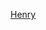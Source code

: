 {{US county navigation box
| template_name  = 亨利縣 (愛荷華州)
| listclass = hlist
| county         = 亨利縣
| state          = 愛荷華州

| map_image      = Map of Iowa highlighting Henry County.svg
| map_caption    = 亨利縣在愛荷華州的位置
| map_size       = 75x75

| seat           = 韋伯斯特城

| title1 = [[城市]]
| body1  = 
* [[科波克 (愛荷華州)|科波克]]‡
* [[希爾斯伯勒 (愛荷華州)|希爾斯伯勒]]
* [[芒特普莱森特 (艾奥瓦州)|芒特普萊森特]]
* [[芒特猶尼昂 (愛荷華州)|芒特猶尼昂]]
* [[新倫敦 (愛荷華州)|新倫敦]]
* [[奧爾茲 (愛荷華州)|奧爾茲]]
* [[羅馬 (愛荷華州)|羅馬]]
* [[塞勒姆 (愛荷華州)|塞勒姆]]
* [[韦兰 (艾奥瓦州)|韋蘭]]
* [[韦斯特伍德 (艾奥瓦州)|韋斯特福德]]
* [[温菲尔德 (艾奥瓦州)|溫菲爾德]]

| title2 = [[行政鎮區]]
| body2  = 
* [[巴爾的摩鎮區 (愛荷華州亨利縣)|巴爾的摩鎮區]]
* [[加南鎮區 (愛荷華州亨利縣)|加南鎮區]]
* [[森特鎮區 (愛荷華州亨利縣)|森特鎮區]]
* [[傑克遜鎮區 (愛荷華州亨利縣)|傑克遜鎮區]]
* [[傑佛遜鎮區 (愛荷華州亨利縣)|傑佛遜鎮區]]
* [[馬里昂鎮區 (愛荷華州亨利縣)|馬里昂鎮區]]
* [[新倫敦鎮區 (愛荷華州亨利縣)|新倫敦鎮區]]
* [[塞勒姆鎮區 (愛荷華州亨利縣)|塞勒姆鎮區]]
* [[斯科特鎮區 (愛荷華州亨利縣)|斯科特鎮區]]
* [[蒂珀卡努鎮區 (愛荷華州亨利縣)|蒂珀卡努鎮區]]
* [[特倫頓鎮區 (愛荷華州亨利縣)|特倫頓鎮區]]
* [[韋恩鎮區 (愛荷華州亨利縣)|韋恩鎮區]]

| title3 = [[人口普查指定地區]]
| body3  = 
* [[斯韋茲堡 (愛荷華州)|斯韋茲堡]]
* [[芒特尤尼昂 (愛荷華州)|芒特尤尼昂]]

| title4 = [[非建制地區]]
| body4  = 
* [[洛厄爾 (愛荷華州)|洛厄爾]]
* [[特倫頓 (愛荷華州)|特倫頓]]

| title5 = 備註
| body5 = ‡該聚居地有部分隸屬其他縣份

}}<noinclude>
[[Category:艾奧瓦州縣份導航模板|Henry]]  
[[Category:亨利縣 (愛荷華州)| ]]
</noinclude>